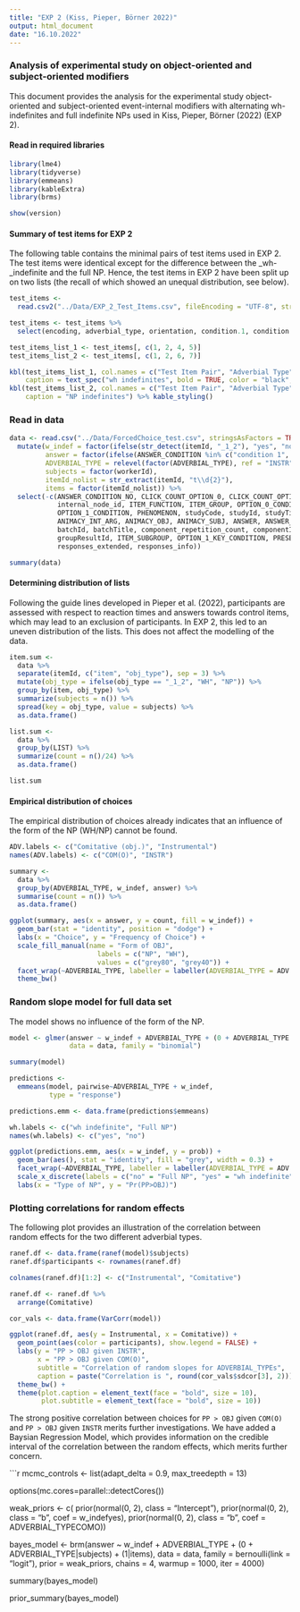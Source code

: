 ```yaml
---
title: "EXP 2 (Kiss, Pieper, Börner 2022)"
output: html_document
date: "16.10.2022"
---
```


### Analysis of experimental study on object-oriented and subject-oriented modifiers

This document provides the analysis for the experimental study object-oriented and subject-oriented event-internal modifiers with alternating wh-indefinites and full indefinite NPs used in Kiss, Pieper, Börner (2022) (EXP 2).

#### Read in required libraries

```r
library(lme4)
library(tidyverse)
library(emmeans)
library(kableExtra)
library(brms)

show(version)
```


#### Summary of test items for EXP 2

The following table contains the minimal pairs of test items used in EXP 2. The test items were identical except for the difference between the _wh-_indefinite and the full NP. Hence, the test items in EXP 2 have been split up on two lists (the recall of which showed an unequal distribution, see below).   

```r

test_items <- 
  read.csv2("../Data/EXP_2_Test_Items.csv", fileEncoding = "UTF-8", stringsAsFactors = TRUE)

test_items <- test_items %>%
  select(encoding, adverbial_type, orientation, condition.1, condition.2, condition.3, condition.4)

test_items_list_1 <- test_items[, c(1, 2, 4, 5)]
test_items_list_2 <- test_items[, c(1, 2, 6, 7)]

kbl(test_items_list_1, col.names = c("Test Item Pair", "Adverbial Type", "PP > OBJ", "OBJ > PP"),
    caption = text_spec("wh indefinites", bold = TRUE, color = "black", font_size = 16)) %>% kable_styling()
kbl(test_items_list_2, col.names = c("Test Item Pair", "Adverbial Type", "PP > OBJ", "OBJ > PP"),
    caption = "NP indefinites") %>% kable_styling()

```


### Read in data


```r
data <- read.csv("../Data/ForcedChoice_test.csv", stringsAsFactors = TRUE) %>% 
  mutate(w_indef = factor(ifelse(str_detect(itemId, "_1_2"), "yes", "no")),
         answer = factor(ifelse(ANSWER_CONDITION %in% c("condition 1", "condition 3"), "PP>OBJ", "OBJ>PP")),
         ADVERBIAL_TYPE = relevel(factor(ADVERBIAL_TYPE), ref = "INSTR"),
         subjects = factor(workerId),
         itemId_nolist = str_extract(itemId, "t\\d{2}"), 
         items = factor(itemId_nolist)) %>%
  select(-c(ANSWER_CONDITION_NO, CLICK_COUNT_OPTION_0, CLICK_COUNT_OPTION_1, componentResultId, INT_ARG_TYPE, 
            internal_node_id, ITEM_FUNCTION, ITEM_GROUP, OPTION_0_CONDITION, OPTION_0_KEY_CONDITION, 
            OPTION_1_CONDITION, PHENOMENON, studyCode, studyId, studyTitle, studyResultId, ADVERBIAL_CLASS, 
            ANIMACY_INT_ARG, ANIMACY_OBJ, ANIMACY_SUBJ, ANSWER, ANSWER_HISTORY,
            batchId, batchTitle, component_repetition_count, componentId, componentPos, componentTitle,
            groupResultId, ITEM_SUBGROUP, OPTION_1_KEY_CONDITION, PRESENTATION_ORDER, responses,
            responses_extended, responses_info))

summary(data)

```

#### Determining distribution of lists

Following the guide lines developed in Pieper et al. (2022), participants are assessed with respect to reaction times and answers towards control items, which may lead to an exclusion of participants. In EXP 2, this led to an uneven distribution of the lists. This does not affect the modelling of the data. 

```r

item.sum <- 
  data %>%
  separate(itemId, c("item", "obj_type"), sep = 3) %>%
  mutate(obj_type = ifelse(obj_type == "_1_2", "WH", "NP")) %>%
  group_by(item, obj_type) %>%
  summarize(subjects = n()) %>%
  spread(key = obj_type, value = subjects) %>%
  as.data.frame()

list.sum <- 
  data %>%
  group_by(LIST) %>%
  summarize(count = n()/24) %>%
  as.data.frame()

```

```r
list.sum

```

#### Empirical distribution of choices

The empirical distribution of choices already indicates that an influence of the form of the NP (WH/NP) cannot be found.

```r

ADV.labels <- c("Comitative (obj.)", "Instrumental")
names(ADV.labels) <- c("COM(O)", "INSTR")

summary <- 
  data %>%
  group_by(ADVERBIAL_TYPE, w_indef, answer) %>%
  summarise(count = n()) %>%
  as.data.frame()

ggplot(summary, aes(x = answer, y = count, fill = w_indef)) +
  geom_bar(stat = "identity", position = "dodge") +
  labs(x = "Choice", y = "Frequency of Choice") +
  scale_fill_manual(name = "Form of OBJ", 
                      labels = c("NP", "WH"), 
                      values = c("grey80", "grey40")) +
  facet_wrap(~ADVERBIAL_TYPE, labeller = labeller(ADVERBIAL_TYPE = ADV.labels)) +
  theme_bw()

```

### Random slope model for full data set

The model shows no influence of the form of the NP. 

```r
model <- glmer(answer ~ w_indef + ADVERBIAL_TYPE + (0 + ADVERBIAL_TYPE|subjects) + (1|items), 
               data = data, family = "binomial")

summary(model)

predictions <- 
  emmeans(model, pairwise~ADVERBIAL_TYPE + w_indef, 
          type = "response") 

predictions.emm <- data.frame(predictions$emmeans)

wh.labels <- c("wh indefinite", "Full NP")
names(wh.labels) <- c("yes", "no")

ggplot(predictions.emm, aes(x = w_indef, y = prob)) + 
  geom_bar(aes(), stat = "identity", fill = "grey", width = 0.3) +
  facet_wrap(~ADVERBIAL_TYPE, labeller = labeller(ADVERBIAL_TYPE = ADV.labels)) +
  scale_x_discrete(labels = c("no" = "Full NP", "yes" = "wh indefinite")) +
  labs(x = "Type of NP", y = "Pr(PP>OBJ)")


```


### Plotting correlations for random effects

The following plot provides an illustration of the correlation between random effects for the two different adverbial types. 

```r

ranef.df <- data.frame(ranef(model)$subjects)
ranef.df$participants <- rownames(ranef.df)

colnames(ranef.df)[1:2] <- c("Instrumental", "Comitative")

ranef.df <- ranef.df %>%
  arrange(Comitative)

cor_vals <- data.frame(VarCorr(model))

ggplot(ranef.df, aes(y = Instrumental, x = Comitative)) +
  geom_point(aes(color = participants), show.legend = FALSE) +
  labs(y = "PP > OBJ given INSTR", 
       x = "PP > OBJ given COM(O)", 
       subtitle = "Correlation of random slopes for ADVERBIAL_TYPEs",
       caption = paste("Correlation is ", round(cor_vals$sdcor[3], 2))) +
  theme_bw() +
  theme(plot.caption = element_text(face = "bold", size = 10),
        plot.subtitle = element_text(face = "bold", size = 10))
```

The strong positive correlation between choices for `PP > OBJ` given `COM(O)` and `PP > OBJ` given `INSTR` merits further investigations. We have added a Baysian Regression Model, which provides information on the credible interval of the correlation between the random effects, which merits further concern. 


```r
mcmc_controls <- list(adapt_delta = 0.9,
                      max_treedepth = 13)

options(mc.cores=parallel::detectCores())

weak_priors <- c(
  prior(normal(0, 2), class = "Intercept"),
  prior(normal(0, 2), class = "b", coef = w_indefyes),
  prior(normal(0, 2), class = "b", coef = ADVERBIAL_TYPECOMO))

bayes_model <- brm(answer ~ w_indef + ADVERBIAL_TYPE + (0 + ADVERBIAL_TYPE|subjects) + (1|items), 
               data = data, 
               family = bernoulli(link = "logit"),
               prior = weak_priors,
               chains = 4,
               warmup = 1000,
               iter = 4000)

summary(bayes_model)

prior_summary(bayes_model)
